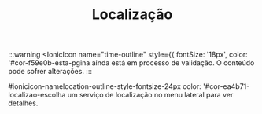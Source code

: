﻿---
sidebar_position: 1
title: Localização
---

:::warning
<IonicIcon name="time-outline" style={{ fontSize: '18px', color: '#cor-f59e0b-esta-pgina ainda está em processo de validação. O conteúdo pode sofrer alterações.
:::

#ionicicon-namelocation-outline-style-fontsize-24px color: '#cor-ea4b71-localizao-escolha um serviço de localização no menu lateral para ver detalhes.

